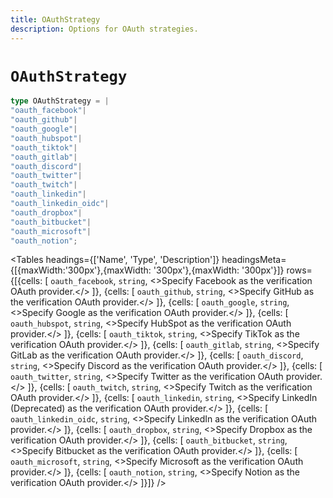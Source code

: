 ```yaml
---
title: OAuthStrategy
description: Options for OAuth strategies.
---
```


# `OAuthStrategy`

```typescript
type OAuthStrategy = |
"oauth_facebook"|
"oauth_github"|
"oauth_google"|
"oauth_hubspot"|
"oauth_tiktok"|
"oauth_gitlab"|
"oauth_discord"|
"oauth_twitter"|
"oauth_twitch"|
"oauth_linkedin"|
"oauth_linkedin_oidc"|
"oauth_dropbox"|
"oauth_bitbucket"|
"oauth_microsoft"|
"oauth_notion";
```

<Tables
  headings={['Name', 'Type', 'Description']}
  headingsMeta={[{maxWidth:'300px'},{maxWidth: '300px'},{maxWidth: '300px'}]}
  rows={[{cells: [
        <code>oauth_facebook</code>,
        <code>string</code>,
        <>Specify Facebook as the verification OAuth provider.</>
    ]}, {cells: [
        <code>oauth_github</code>,
        <code>string</code>,
        <>Specify GitHub as the verification OAuth provider.</>
    ]}, {cells: [
        <code>oauth_google</code>,
        <code>string</code>,
        <>Specify Google as the verification OAuth provider.</>
    ]}, {cells: [
        <code>oauth_hubspot</code>,
        <code>string</code>,
        <>Specify HubSpot as the verification OAuth provider.</>
    ]}, {cells: [
        <code>oauth_tiktok</code>,
        <code>string</code>,
        <>Specify TikTok as the verification OAuth provider.</>
    ]}, {cells: [
        <code>oauth_gitlab</code>,
        <code>string</code>,
        <>Specify GitLab as the verification OAuth provider.</>
    ]}, {cells: [
        <code>oauth_discord</code>,
        <code>string</code>,
        <>Specify Discord as the verification OAuth provider.</>
    ]}, {cells: [
        <code>oauth_twitter</code>,
        <code>string</code>,
        <>Specify Twitter as the verification OAuth provider.</>
    ]}, {cells: [
        <code>oauth_twitch</code>,
        <code>string</code>,
        <>Specify Twitch as the verification OAuth provider.</>
    ]}, {cells: [
        <code>oauth_linkedin</code>,
        <code>string</code>,
        <>Specify LinkedIn (Deprecated) as the verification OAuth provider.</>
    ]}, {cells: [
        <code>oauth_linkedin_oidc</code>,
        <code>string</code>,
        <>Specify LinkedIn as the verification OAuth provider.</>
    ]}, {cells: [
        <code>oauth_dropbox</code>,
        <code>string</code>,
        <>Specify Dropbox as the verification OAuth provider.</>
    ]}, {cells: [
        <code>oauth_bitbucket</code>,
        <code>string</code>,
        <>Specify Bitbucket as the verification OAuth provider.</>
    ]}, {cells: [
        <code>oauth_microsoft</code>,
        <code>string</code>,
        <>Specify Microsoft as the verification OAuth provider.</>
    ]},
    {cells: [
        <code>oauth_notion</code>,
        <code>string</code>,
        <>Specify Notion as the verification OAuth provider.</>
    ]}]}
/>
